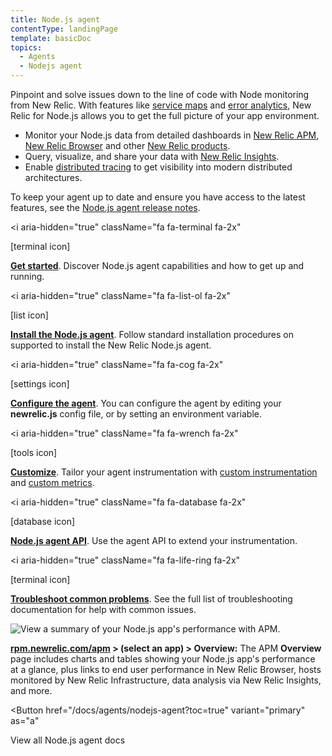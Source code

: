 ```yaml
---
title: Node.js agent
contentType: landingPage
template: basicDoc
topics:
  - Agents
  - Nodejs agent
---
```


Pinpoint and solve issues down to the line of code with Node monitoring from New Relic. With features like [service maps](/docs/data-analysis/service-maps/get-started/introduction-service-maps) and [error analytics](/docs/apm/applications-menu/error-analytics/error-analytics-explore-events-behind-errors), New Relic for Node.js allows you to get the full picture of your app environment.

* Monitor your Node.js data from detailed dashboards in [New Relic APM](/docs/apm/new-relic-apm/getting-started/introduction-new-relic-apm), [New Relic Browser](/docs/browser/new-relic-browser/getting-started/introduction-new-relic-browser) and other [New Relic products](https://newrelic.com/products).
* Query, visualize, and share your data with [New Relic Insights](/docs/insights/using-insights-ui/getting-started/introduction-new-relic-insights).
* Enable [distributed tracing](/docs/apm/distributed-tracing/getting-started/introduction-distributed-tracing) to get visibility into modern distributed architectures.

To keep your agent up to date and ensure you have access to the latest features, see the [Node.js agent release notes](/docs/release-notes/agent-release-notes/nodejs-release-notes).

<i
  aria-hidden="true"
  className="fa fa-terminal fa-2x"
>
  \[terminal icon]
</i>

**[Get started](/docs/agents/nodejs-agent/getting-started/introduction-new-relic-nodejs)**. Discover Node.js agent capabilities and how to get up and running.

<i
  aria-hidden="true"
  className="fa fa-list-ol fa-2x"
>
  \[list icon]
</i>

**[Install the Node.js agent](/docs/agents/nodejs-agent/installation-configuration/install-nodejs-agent)**. Follow standard installation procedures on supported to install the New Relic Node.js agent.

<i
  aria-hidden="true"
  className="fa fa-cog fa-2x"
>
  \[settings icon]
</i>

**[Configure the agent](/docs/agents/nodejs-agent/installation-configuration/nodejs-agent-configuration)**. You can configure the agent by editing your **newrelic.js** config file, or by setting an environment variable.

<i
  aria-hidden="true"
  className="fa fa-wrench fa-2x"
>
  \[tools icon]
</i>

**[Customize](/docs/agents/nodejs-agent/supported-features)**. Tailor your agent instrumentation with [custom instrumentation](/docs/agents/nodejs-agent/supported-features/nodejs-custom-instrumentation) and [custom metrics](/docs/agents/nodejs-agent/supported-features/nodejs-custom-metrics).

<i
  aria-hidden="true"
  className="fa fa-database fa-2x"
>
  \[database icon]
</i>

**[Node.js agent API](/docs/agents/nodejs-agent/supported-features/nodejs-agent-api)**. Use the agent API to extend your instrumentation.

<i
  aria-hidden="true"
  className="fa fa-life-ring fa-2x"
>
  \[terminal icon]
</i>

**[Troubleshoot common problems](/docs/agents/nodejs-agent/troubleshooting)**. See the full list of troubleshooting documentation for help with common issues.

![View a summary of your Node.js app's performance with APM.](https://docs-staging.newrelic.com/sites/default/files/thumbnails/image/APM_Node_landing-page_0.png "APM_Node_landing-page.png")

**[rpm.newrelic.com/apm](https://rpm.newrelic.com/apm) > (select an app) > Overview:** The APM **Overview** page includes charts and tables showing your Node.js app's performance at a glance, plus links to end user performance in New Relic Browser, hosts monitored by New Relic Infrastructure, data analysis via New Relic Insights, and more.

<Button
  href="/docs/agents/nodejs-agent?toc=true"
  variant="primary"
  as="a"
>
  View all Node.js agent docs
</Button>
